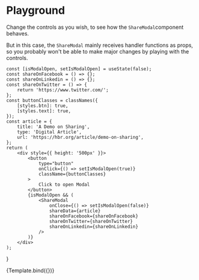 
<Meta title="Components/ShareModal" component={ShareModal} />

# Playground

Change the controls as you wish, to see how the `ShareModal`component behaves.

But in this case, the `ShareModal` mainly receives handler functions as props,
so you probably won't be able to make major changes by playing with the controls.

    const [isModalOpen, setIsModalOpen] = useState(false);
    const shareOnFacebook = () => {};
    const shareOnLinkedin = () => {};
    const shareOnTwitter = () => {
        return 'https://www.twitter.com/';
    };
    const buttonClasses = classNames({
        [styles.btn]: true,
        [styles.text]: true,
    });
    const article = {
        title: 'A Demo on Sharing',
        type: 'Digital Article',
        url: 'https://hbr.org/article/demo-on-sharing',
    };
    return (
        <div style={{ height: '500px' }}>
            <button
                type="button"
                onClick={() => setIsModalOpen(true)}
                className={buttonClasses}
            >
                Click to open Modal
            </button>
            {isModalOpen && (
                <ShareModal
                    onClose={() => setIsModalOpen(false)}
                    shareData={article}
                    shareOnFacebook={shareOnFacebook}
                    shareOnTwitter={shareOnTwitter}
                    shareOnLinkedin={shareOnLinkedin}
                />
            )}
        </div>
    );
}

<Story name="Playground" args={{}}>
    {Template.bind({})}
</Story>
